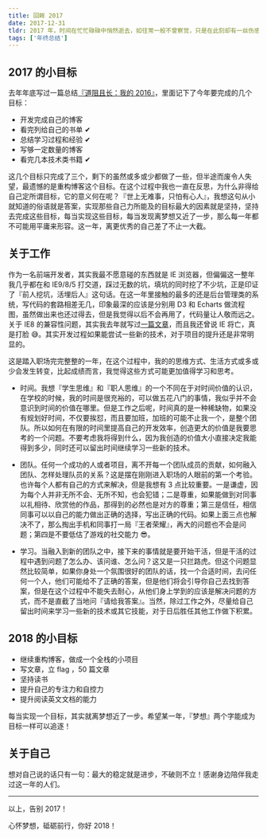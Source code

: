 ```yaml
---
title: 回眸 2017
date: 2017-12-31
tldr: 2017 年，时间在忙忙碌碌中悄然逝去，如往常一般不曾察觉，只是在此刻却有一丝伤感与无奈。这一年，依旧是在经历着世间酸甜苦辣的生活，有过加班到深夜的困乏，有过对未来的迷茫与纠结，但我相信这一切都会随时间流走。这篇文章用来告别 2017 ，再见，你好！
tags: ['年终总结']
---
```


## 2017 的小目标

去年年底写过一篇总结[『道阻且长：我的 2016』](http://coderfee.com/2016/12/31/2016-12-31-2016-bye/)，里面记下了今年要完成的几个目标：

- 开发完成自己的博客
- 看完列给自己的书单 ✔
- 总结学习过程和经验 ✔
- 写够一定数量的博客
- 看完几本技术类书籍 ✔

这几个目标只完成了三个，剩下的虽然或多或少都做了一些，但半途而废令人失望，最遗憾的是重构博客这个目标。在这个过程中我也一直在反思，为什么非得给自己定所谓目标，它的意义何在呢？『世上无难事，只怕有心人』，我想这句从小就知道的俗语就是答案，实现那些自己力所能及的目标最大的因素就是坚持，坚持去完成这些目标，每当实现这些目标，每当发现离梦想又近了一步，那么每一年都不可能用平庸来形容。这一年，离更优秀的自己差了不止一大截。

## 关于工作

作为一名前端开发者，其实我最不愿意碰的东西就是 IE 浏览器，但偏偏这一整年我几乎都在和 IE9/8/5 打交道，踩过无数的坑，填坑的同时挖了不少坑，正是印证了『前人挖坑，活埋后人』这句话。在这一年里接触的最多的还是后台管理类的系统，写代码的套路相差无几，印象最深的应该是分别用 D3 和 Echarts 做流程图，虽然做出来也还过得去，但是我觉得以后不会再用了，代码量让人敬而远之。关于 IE8 的兼容性问题，其实我去年就写过[一篇文章](http://coderfee.com/2016/08/08/2016-08-08-IE8-compatibility/)，而且我还曾说 IE 将亡，真是打脸 😅。其实开发过程如果能尝试一些新的技术，对于项目的提升还是非常明显的。

这是踏入职场完完整整的一年，在这个过程中，我的的思维方式、生活方式或多或少会发生转变，比起成绩而言，我觉得这些方式可能更加值得学习和思考。

- 时间。我想『学生思维』和『职人思维』的一个不同在于对时间价值的认识，在学校的时候，我的时间是很充裕的，可以做五花八门的事情，我似乎并不会意识到时间的价值在哪里。但是工作之后呢，时间真的是一种稀缺物，如果没有规划好时间，不仅要挨怼，而且要加班，加班的可能不止我一个，是整个团队。所以如何在有限的时间里提高自己的开发效率，创造更大的价值是我要思考的一个问题。不要考虑我将得到什么，因为我创造的价值大小直接决定我能得到多少，同时还可以留出时间继续学习一些新的技术。

- 团队。任何一个成功的人或者项目，离不开每一个团队成员的贡献，如何融入团队、怎样处理队员的关系？这是摆在刚刚进入职场的人眼前的第一个考验。也许每个人都有自己的方式来解决，但是我想有 3 点比较重要。一是谦虚，因为每个人并非无所不会、无所不知，也会犯错；二是尊重，如果能做到对同事以礼相待、欣赏他的作品，那得到的必然也是对方的尊重；第三是信任，相信同事可以以自己的能力做出正确的选择，写出正确的代码。如果上面三点也解决不了，那么掏出手机和同事打一局『王者荣耀』，再大的问题也不会是问题；第四是不要低估了游戏的社交能力 😎。

- 学习。当融入到新的团队之中，接下来的事情就是要开始干活，但是干活的过程中遇到问题了怎么办、该问谁、怎么问？这又是一只拦路虎。但这个问题显然比较简单，如果你身处一个氛围很好的团队的话，找一个合适时间，去问任何一个人，他们可能给不了正确的答案，但是他们将会引导你自己去找到答案，但是在这个过程中不能失去耐心，从他们身上学到的应该是解决问题的方式，而不是直截了当地问『请给我答案』。当然，除过工作之外，尽量给自己留出时间来学习一些新的技术或其它技能，对于日后胜任其他工作做下积累。

## 2018 的小目标

- 继续重构博客，做成一个全栈的小项目
- 写文章，立 flag ，50 篇文章
- 坚持读书
- 提升自己的专注力和自控力
- 提升阅读英文文档的能力

每当实现一个目标，其实就离梦想近了一步。希望某一年，『梦想』两个字能成为目标一样可以追逐！

## 关于自己

想对自己说的话只有一句：最大的稳定就是进步，不破则不立！感谢身边陪伴我走过这一年的人们。

---

以上，告别 2017！

心怀梦想，砥砺前行，你好 2018！
